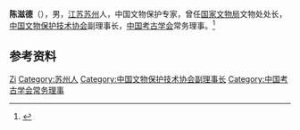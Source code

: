 '''陈滋德'''（{{bd|1917年|}}），男，[[江苏|江苏]][[苏州|苏州]]人，中国文物保护专家，曾任[[国家文物局|国家文物局]]文物处处长，[[中国文物保护技术协会|中国文物保护技术协会]]副理事长，[[中国考古学会|中国考古学会]]常务理事。<ref>{{Cite book|title=20世纪中华人物名字号辞典|author=周家珍编著|publisher=法律出版社|year=2000|isbn=9787503628320|location=北京|pages=}}</ref>

== 参考资料 ==
{{reflist}}

{{Navboxes
| title  = 陈滋德在[[中国考古学会|中国考古学会]]的职务
| list1  =
{{中国考古学会第一届理事会}}
}}

{{Authority control}}
{{DEFAULTSORT:Chen陈}}
[[Category:陈姓|Zi]]
[[Category:苏州人|Category:苏州人]]
[[Category:中国文物保护技术协会副理事长|Category:中国文物保护技术协会副理事长]]
[[Category:中国考古学会常务理事|Category:中国考古学会常务理事]]

{{中国人物小作品}}
